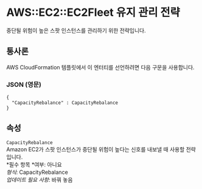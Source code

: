 # AWS::EC2::EC2Fleet 유지 관리 전략

중단될 위험이 높은 스팟 인스턴스를 관리하기 위한 전략입니다.

## 통사론

AWS CloudFormation 템플릿에서 이 엔터티를 선언하려면 다음 구문을 사용합니다.

### JSON (영문)

```
{
  "CapacityRebalance" : CapacityRebalance
}
```

## 속성

`CapacityRebalance`  
Amazon EC2가 스팟 인스턴스가 중단될 위험이 높다는 신호를 내보낼 때 사용할 전략입니다.  
*필수 항목 *여부: 아니요  
_형식_: CapacityRebalance  
_업데이트 필요 사항_: 바꿔 놓음
